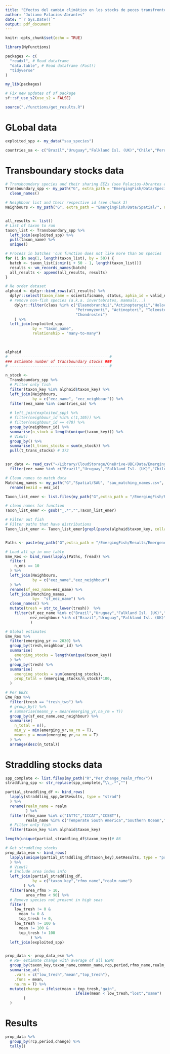 ```yaml
---
title: "Efectos del cambio climático en los stocks de peces transfronterizos de America del sur"
author: "Juliano Palacios-Abrantes"
date: "`r Sys.Date()`"
output: pdf_document
---
```


```r
knitr::opts_chunk$set(echo = TRUE)

library(MyFunctions)

packages <- c(
  "readxl", # Read dataframe
  "data.table", # Read dataframe (Fast!)
  "tidyverse"
)

my_lib(packages)

# Fix new updates of sf package
sf::sf_use_s2(use_s2 = FALSE)

source("./functions/get_results.R")
```

# GLobal data

```r
exploited_spp <- my_data("sau_species")

countries_sa <- c("Brazil","Uruguay","Falkland Isl. (UK)","Chile","Peru","Ecuador","Colombia (Pacific)","Colombia (Caribbean)","Venezuela","Suriname","Guyana","French Guiana")
```


# Transboundary stocks data

```r

# Transboundary species and their sharing EEZs (see Palacios-Abrantes et al; FishForVisa)
Transboundary_spp <- my_path("G", extra_path = "EmergingFish/Data/Species/", name="Transboundary_spp.csv", read = TRUE) %>% 
  clean_names()

# Neighbour list and their respective id (see chunk 3)
Neighbours <- my_path("G", extra_path = "EmergingFish/Data/Spatial/", name="Neighbours_eez_id.csv", read = TRUE)


all_results <- list()
# List of taxon to run 
taxon_list <- Transboundary_spp %>% 
  left_join(exploited_spp) %>% 
  pull(taxon_name) %>% 
  unique()

# Process in batches 'cus function does not like more than 50 species
for (i in seq(1, length(taxon_list), by = 50)) {
  batch <- taxon_list[i:min(i + 50 - 1, length(taxon_list))]
  results <- wm_records_names(batch)
  all_results <- append(all_results, results)
}

# Re order dataset
alphaid <- dplyr::bind_rows(all_results) %>%
  dplyr::select(taxon_name = scientificname, status, aphia_id = valid_AphiaID,worms_name = valid_name,kingdom:genus) %>% 
  # remove non-fish species (a.k.a. invertebrates, mammals...)
    dplyr::filter(class %in% c("Elasmobranchii","Actinopterygii","Holocephali","Myxini",
                               "Petromyzonti", "Actinopteri", "Teleostei", "Holostei",
                               "Chondrostei")
    ) %>% 
  left_join(exploited_spp,
            by = "taxon_name",
            relationship = "many-to-many") 
  
  

alphaid
# ------------------------------------------- #
### Estimate number of transboundary stocks ###
# ------------------------------------------- #

n_stock <-
  Transboundary_spp %>% 
  # Filter only fish
  filter(taxon_key %in% alphaid$taxon_key) %>% 
  left_join(Neighbours,
            by = c("eez_name", "eez_neighbour")) %>% 
  filter(eez_name %in% countries_sa) %>% 
  
  # left_join(exploited_spp) %>% 
  # filter(neighbour_id %in% c(1,105)) %>%
  # filter(neighbour_id == 470) %>%
  group_by(neighbour_id) %>%
  summarise(n_stock = length(unique(taxon_key))) %>%
  # View()
  group_by() %>% 
  summarise(t_trans_stocks = sum(n_stock)) %>% 
  pull(t_trans_stocks) # 373


ssr_data <- read_csv("~/Library/CloudStorage/OneDrive-UBC/Data/EmergingFish/Results/ssr_data.csv") %>% 
  filter(eez_name %in% c("Brazil","Uruguay","Falkland Isl. (UK)","Chile","Peru","Ecuador","Colombia (Pacific)","Colombia (Caribbean)","Venezuela","Suriname","Guyana","French Guiana"))

# Clean names to match data
Matching_names <- my_path("G","Spatial/SAU", "sau_matching_names.csv", read = T) %>% 
  rename(eezid = eez_id)

Taxon_list_emer <- list.files(my_path("G",extra_path = "/EmergingFish/Results/Emergence_2005"))

# clean names for function
Taxon_list_emer <- gsub("_.*","",Taxon_list_emer) 

# Filter out fish
# Filter paths that have distributions
Taxon_list_emer <- Taxon_list_emer[grepl(paste(alphaid$taxon_key, collapse = "|"), Taxon_list_emer)]


Paths <- paste(my_path("G",extra_path = "/EmergingFish/Results/Emergence_2005"),Taxon_list_emer,"_emergence.txt",sep="")

# Load all sp in one table
Eme_Res <- bind_rows(lapply(Paths, fread)) %>% 
  filter(
    n_ens == 10
  ) %>% 
  left_join(Neighbours,
            by = c("eez_name","eez_neighbour")
  ) %>% 
  rename(sf_eez_name=eez_name) %>% 
  left_join(Matching_names,
            by=  "sf_eez_name") %>% 
  clean_names() %>% 
  mutate(tresh = str_to_lower(tresh))  %>% 
    filter(sf_eez_name %in% c("Brazil","Uruguay","Falkland Isl. (UK)","Chile","Peru","Ecuador","Colombia (Pacific)","Colombia (Caribbean)","Venezuela","Suriname","Guyana","French Guiana"),
           eez_neighbour %in% c("Brazil","Uruguay","Falkland Isl. (UK)","Chile","Peru","Ecuador","Colombia (Pacific)","Colombia (Caribbean)","Venezuela","Suriname","Guyana","French Guiana")
           )

```


```r
# Global estimates
Eme_Res %>% 
  filter(emerging_yr >= 2030) %>% 
  group_by(tresh,neighbour_id) %>% 
  summarise(
    emerging_stocks = length(unique(taxon_key))
  ) %>% 
  group_by(tresh) %>% 
  summarise(
    emerging_stocks = sum(emerging_stocks),
    prop_total = (emerging_stocks/n_stock)*100,
  )
```
```r
# Per EEZs
Eme_Res %>% 
  filter(tresh == "tresh_two") %>% 
  # group_by() %>% 
  # summarise(meann_y = mean(emerging_yr,na_rm = T))
  group_by(sf_eez_name,eez_neighbour) %>% 
  summarise(
    n_total = n(),
    min_y = min(emerging_yr,na_rm = T),
    meann_y = mean(emerging_yr,na_rm = T)
  ) %>% 
  arrange(desc(n_total))

```



# Straddling stocks data

```r

spp_complete <- list.files(my_path("R","Per_change_realm_rfmo/"))
straddling_spp <- str_replace(spp_complete,"\\_.*","")

partial_straddling_df <- bind_rows(
  lapply(straddling_spp,GetResults, type = "strad")
  ) %>% 
  rename(realm_name = realm
         ) %>% 
  filter(rfmo_name %in% c("IATTC","ICCAT","CCSBT"),
         realm_name %in% c("Temperate South America","Southern Ocean","Tropical Atlantic","Tropical Eastern Pacific")) %>% 
  # Filter only fish
  filter(taxon_key %in% alphaid$taxon_key)

length(unique(partial_straddling_df$taxon_key))# 86 

# Get straddling stocks
prop_data_esm <- bind_rows(
  lapply(unique(partial_straddling_df$taxon_key),GetResults, type = "prop")
  ) %>%
  # View()
  # Include area index info
  left_join(partial_straddling_df,
            by = c("taxon_key","rfmo_name","realm_name")
        ) %>% 
  filter(area_rfmo > 10,
         area_rfmo < 90) %>% 
  # Remove species not present in high seas
  filter(
    low_tresh != 0 &
      mean != 0 &
      top_tresh != 0,
    low_tresh != 100 &
      mean != 100 &
      top_tresh != 100
           ) %>% 
  left_join(exploited_spp) 


prop_data <- prop_data_esm %>%
  # Re- estimate change with average of all ESMs
  group_by(taxon_key,taxon_name,common_name,rcp,period,rfmo_name,realm_name) %>% 
  summarise_at(
    .vars = c("low_tresh","mean","top_tresh"),
    .funs = mean,
    na.rm = T) %>% 
  mutate(change = ifelse(mean > top_tresh,"gain",
                               ifelse(mean < low_tresh,"lost","same")
        )
  )

```

# Results

```r
prop_data %>% 
  group_by(rcp,period,change) %>% 
  tally()
```


